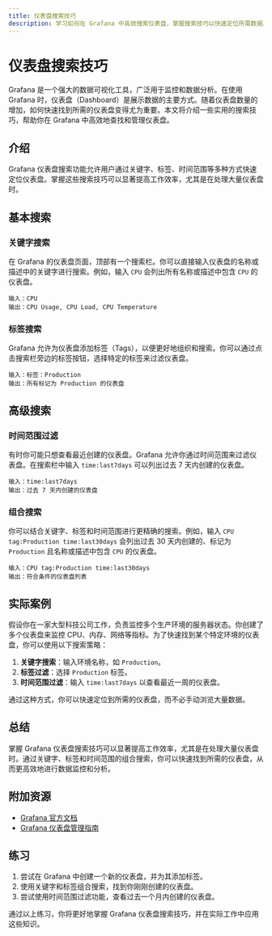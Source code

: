 ```yaml
---
title: 仪表盘搜索技巧
description: 学习如何在 Grafana 中高效搜索仪表盘，掌握搜索技巧以快速定位所需数据。
---
```


# 仪表盘搜索技巧

Grafana 是一个强大的数据可视化工具，广泛用于监控和数据分析。在使用 Grafana 时，仪表盘（Dashboard）是展示数据的主要方式。随着仪表盘数量的增加，如何快速找到所需的仪表盘变得尤为重要。本文将介绍一些实用的搜索技巧，帮助你在 Grafana 中高效地查找和管理仪表盘。

## 介绍

Grafana 仪表盘搜索功能允许用户通过关键字、标签、时间范围等多种方式快速定位仪表盘。掌握这些搜索技巧可以显著提高工作效率，尤其是在处理大量仪表盘时。

## 基本搜索

### 关键字搜索

在 Grafana 的仪表盘页面，顶部有一个搜索栏。你可以直接输入仪表盘的名称或描述中的关键字进行搜索。例如，输入 `CPU` 会列出所有名称或描述中包含 `CPU` 的仪表盘。

```plaintext
输入：CPU
输出：CPU Usage, CPU Load, CPU Temperature
```

### 标签搜索

Grafana 允许为仪表盘添加标签（Tags），以便更好地组织和搜索。你可以通过点击搜索栏旁边的标签按钮，选择特定的标签来过滤仪表盘。

```plaintext
输入：标签：Production
输出：所有标记为 Production 的仪表盘
```

## 高级搜索

### 时间范围过滤

有时你可能只想查看最近创建的仪表盘。Grafana 允许你通过时间范围来过滤仪表盘。在搜索栏中输入 `time:last7days` 可以列出过去 7 天内创建的仪表盘。

```plaintext
输入：time:last7days
输出：过去 7 天内创建的仪表盘
```

### 组合搜索

你可以结合关键字、标签和时间范围进行更精确的搜索。例如，输入 `CPU tag:Production time:last30days` 会列出过去 30 天内创建的、标记为 `Production` 且名称或描述中包含 `CPU` 的仪表盘。

```plaintext
输入：CPU tag:Production time:last30days
输出：符合条件的仪表盘列表
```

## 实际案例

假设你在一家大型科技公司工作，负责监控多个生产环境的服务器状态。你创建了多个仪表盘来监控 CPU、内存、网络等指标。为了快速找到某个特定环境的仪表盘，你可以使用以下搜索策略：

1. **关键字搜索**：输入环境名称，如 `Production`。
2. **标签过滤**：选择 `Production` 标签。
3. **时间范围过滤**：输入 `time:last7days` 以查看最近一周的仪表盘。

通过这种方式，你可以快速定位到所需的仪表盘，而不必手动浏览大量数据。

## 总结

掌握 Grafana 仪表盘搜索技巧可以显著提高工作效率，尤其是在处理大量仪表盘时。通过关键字、标签和时间范围的组合搜索，你可以快速找到所需的仪表盘，从而更高效地进行数据监控和分析。

## 附加资源

- [Grafana 官方文档](https://grafana.com/docs/)
- [Grafana 仪表盘管理指南](https://grafana.com/docs/grafana/latest/dashboards/)

## 练习

1. 尝试在 Grafana 中创建一个新的仪表盘，并为其添加标签。
2. 使用关键字和标签组合搜索，找到你刚刚创建的仪表盘。
3. 尝试使用时间范围过滤功能，查看过去一个月内创建的仪表盘。

通过以上练习，你将更好地掌握 Grafana 仪表盘搜索技巧，并在实际工作中应用这些知识。